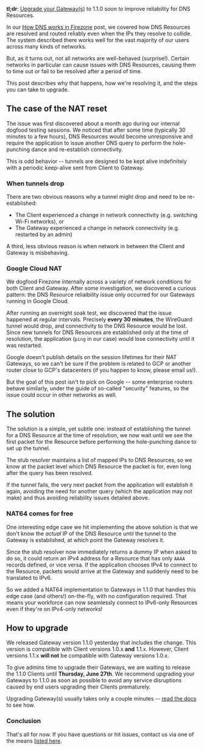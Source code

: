 **tl;dr**: [Upgrade your Gateway(s)](#how-to-upgrade) to 1.1.0 soon to improve
reliability for DNS Resources.

In our [How DNS works in Firezone](/blog/how-dns-works-in-firezone) post, we
covered how DNS Resources are resolved and routed reliably even when the IPs
they resolve to collide. The system described there works well for the vast
majority of our users across many kinds of networks.

But, as it turns out, not all networks are well-behaved (surprise!). Certain
networks in particular can cause issues with DNS Resources, causing them to time
out or fail to be resolved after a period of time.

This post describes why that happens, how we're resolving it, and the steps you
can take to upgrade.

## The case of the NAT reset

The issue was first discovered about a month ago during our internal dogfood
testing sessions. We noticed that after some time (typically 30 minutes to a few
hours), DNS Resources would become unresponsive and require the application to
issue another DNS query to perform the hole-punching dance and re-establish
connectivity.

This is odd behavior -- tunnels are designed to be kept alive indefinitely with
a periodic keep-alive sent from Client to Gateway.

### When tunnels drop

There are two obvious reasons why a tunnel might drop and need to be
re-established:

- The Client experienced a change in network connectivity (e.g. switching Wi-Fi
  networks), or
- The Gateway experienced a change in network connectivity (e.g. restarted by an
  admin)

A third, less obvious reason is when network in between the Client and Gateway
is misbehaving.

### Google Cloud NAT

We dogfood Firezone internally across a variety of network conditions for both
Client and Gateway. After some investigation, we discovered a curious pattern:
the DNS Resource reliaibility issue only occurred for our Gateways running in
Google Cloud.

After running an overnight soak test, we discovered that the issue happened at
regular intervals. Precisely **every 30 minutes**, the WireGuard tunnel would
drop, and connectivity to the DNS Resource would be lost. Since new tunnels for
DNS Resources are established only at the time of resolution, the application
(`ping` in our case) would lose connectivity until it was restarted.

Google doesn't publish details on the session lifetimes for their NAT Gateways,
so we can't be sure if the problem is related to GCP or another router close to
GCP's datacenters (if you happen to know, please email us!).

But the goal of this post isn't to pick on Google -- some enterprise routers
behave similarly, under the guide of so-called "security" features, so the issue
could occur in other networks as well.

## The solution

The solution is a simple, yet subtle one: instead of establishing the tunnel for
a DNS Resource at the time of resolution, we now wait until we see the first
packet for the Resource before performing the hole-punching dance to set up the
tunnel.

The stub resolver maintains a list of mapped IPs to DNS Resources, so we know at
the packet level which DNS Resource the packet is for, even long after the query
has been resolved.

If the tunnel fails, the very next packet from the application will establish it
again, avoiding the need for another query (which the application may not make)
and thus avoiding reliability issues detailed above.

### NAT64 comes for free

One interesting edge case we hit implementing the above solution is that we
don't know the _actual_ IP of the DNS Resource until the tunnel to the Gateway
is established, at which point the Gateway resolves it.

Since the stub resolver now immediately returns a dummy IP when asked to do so,
it could return an IPv4 address for a Resource that has only `AAAA` records
defined, or vice versa. If the application chooses IPv4 to connect to the
Resource, packets would arrive at the Gateway and suddenly need to be translated
to IPv6.

So we added a NAT64 implementation to Gateways in 1.1.0 that handles this edge
case (and others!) on-the-fly, with no configuration required. That means your
workforce can now seamlessly connect to IPv6-only Resources even if they're on
IPv4-only networks!

## How to upgrade

We released Gateway version 1.1.0 yesterday that includes the change. This
version is compatible with Client versions 1.0.x **and** 1.1.x. However, Client
versions 1.1.x **will not** be compatible with Gateway versions 1.0.x.

To give admins time to upgrade their Gateways, we are waiting to release the
1.1.0 Clients until **Thursday, June 27th**. We recommend upgrading your
Gateways to 1.1.0 as soon as possible to avoid any service disruptions caused by
end users upgrading their Clients prematurely.

Upgrading Gateway(s) usually takes only a couple minutes --
[read the docs](/kb/administer/upgrading) to see how.

### Conclusion

That's all for now. If you have questions or hit issues, contact us via one of
the means [listed here](/support).
